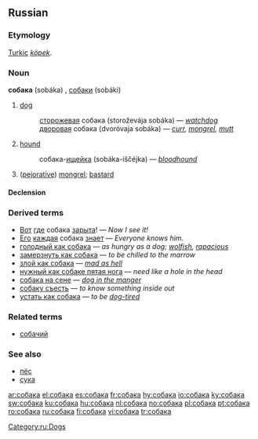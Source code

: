 ==Russian==

===Etymology===
[[Turkic]] ''[[köpek]]''.

===Noun===
'''собака''' (sobáka) {{f}}, [[собаки]] (sobáki) {{p}}

# [[dog]]
#:[[сторожевой|сторожевая]] собака (storoževája sobáka) — ''[[watchdog]]''
#:[[дворовый|дворовая]] собака (dvoróvaja sobáka) — ''[[curr]], [[mongrel]], [[mutt]]''
# [[hound]]
#:собака-[[ищейка]] (sobáka-iščéjka) — ''[[bloodhound]]''
# ([[pejorative]]) [[mongrel]]; [[bastard]]

====Declension====
{{ru-noun1|соба́ка|соба́ки|соба́ки|соба́к|соба́ке|соба́кам|соба́ку|соба́к|соба́кой, соба́кою|соба́ками|о соба́ке|о соба́ках}}

===Derived terms===
*[[Вот]] [[где]] собака [[зарывать|зарыта]]! — ''Now I see it!''
*[[он|Его]] [[каждый|каждая]] собака [[знать|знает]] — ''Everyone knows him.''
*[[голодный как собака]] — ''as hungry as a dog; [[wolfish]], [[rapacious]]''
*[[замерзнуть как собака]] — ''to be chilled to the marrow''
*[[злой как собака]] — ''[[mad as hell]]''
*[[нужный как собаке пятая нога]] — ''need like a hole in the head''
*[[собака на сене]] — ''[[dog in the manger]]''
*[[собаку съесть]] — ''to know something inside out''
*[[устать как собака]] — ''to be [[dog-tired]]''

===Related terms===
*[[собачий]]

===See also===
*[[пёс]]
*[[сука]]

[[Category:ru:Dogs]]

[[ar:собака]]
[[el:собака]]
[[es:собака]]
[[fr:собака]]
[[hy:собака]]
[[io:собака]]
[[ky:собака]]
[[sw:собака]]
[[ku:собака]]
[[hu:собака]]
[[nl:собака]]
[[no:собака]]
[[pl:собака]]
[[pt:собака]]
[[ro:собака]]
[[ru:собака]]
[[fi:собака]]
[[vi:собака]]
[[tr:собака]]